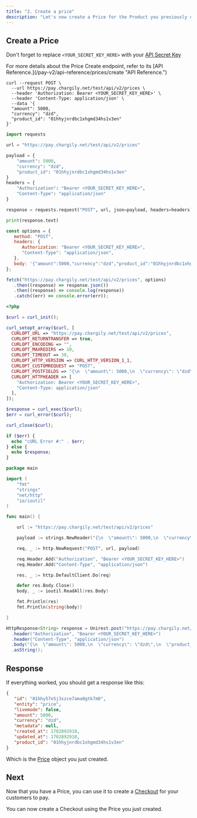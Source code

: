 ```yaml
---
title: "2. Create a price"
description: "Let's now create a Price for the Product you previously created."
---
```


## Create a Price

<Note>Don't forget to replace `<YOUR_SECRET_KEY_HERE>` with your [API Secret Key](/pay-v2/api-keys "API Secret Key")</Note>

<Tip>
   For more details about the Price Create endpoint, refer to its [API
   Reference.](/pay-v2/api-reference/prices/create "API Reference.")
</Tip>

<CodeGroup>

```curl cURL
curl --request POST \
  --url https://pay.chargily.net/test/api/v2/prices \
  --header 'Authorization: Bearer <YOUR_SECRET_KEY_HERE>' \
  --header 'Content-Type: application/json' \
  --data '{
  "amount": 5000,
  "currency": "dzd",
  "product_id": "01hhyjnrdbc1xhgmd34hs1v3en"
}'
```

```python Python
import requests

url = "https://pay.chargily.net/test/api/v2/prices"

payload = {
    "amount": 5000,
    "currency": "dzd",
    "product_id": "01hhyjnrdbc1xhgmd34hs1v3en"
}
headers = {
    "Authorization": "Bearer <YOUR_SECRET_KEY_HERE>",
    "Content-Type": "application/json"
}

response = requests.request("POST", url, json=payload, headers=headers)

print(response.text)
```

```javascript JavaScript
const options = {
   method: "POST",
   headers: {
      Authorization: "Bearer <YOUR_SECRET_KEY_HERE>",
      "Content-Type": "application/json",
   },
   body: '{"amount":5000,"currency":"dzd","product_id":"01hhyjnrdbc1xhgmd34hs1v3en"}',
};

fetch("https://pay.chargily.net/test/api/v2/prices", options)
   .then((response) => response.json())
   .then((response) => console.log(response))
   .catch((err) => console.error(err));
```

```php PHP
<?php

$curl = curl_init();

curl_setopt_array($curl, [
  CURLOPT_URL => "https://pay.chargily.net/test/api/v2/prices",
  CURLOPT_RETURNTRANSFER => true,
  CURLOPT_ENCODING => "",
  CURLOPT_MAXREDIRS => 10,
  CURLOPT_TIMEOUT => 30,
  CURLOPT_HTTP_VERSION => CURL_HTTP_VERSION_1_1,
  CURLOPT_CUSTOMREQUEST => "POST",
  CURLOPT_POSTFIELDS => "{\n  \"amount\": 5000,\n  \"currency\": \"dzd\",\n  \"product_id\": \"01hhyjnrdbc1xhgmd34hs1v3en\"\n}",
  CURLOPT_HTTPHEADER => [
    "Authorization: Bearer <YOUR_SECRET_KEY_HERE>",
    "Content-Type: application/json"
  ],
]);

$response = curl_exec($curl);
$err = curl_error($curl);

curl_close($curl);

if ($err) {
  echo "cURL Error #:" . $err;
} else {
  echo $response;
}
```

```go GO
package main

import (
	"fmt"
	"strings"
	"net/http"
	"io/ioutil"
)

func main() {

	url := "https://pay.chargily.net/test/api/v2/prices"

	payload := strings.NewReader("{\n  \"amount\": 5000,\n  \"currency\": \"dzd\",\n  \"product_id\": \"01hhyjnrdbc1xhgmd34hs1v3en\"\n}")

	req, _ := http.NewRequest("POST", url, payload)

	req.Header.Add("Authorization", "Bearer <YOUR_SECRET_KEY_HERE>")
	req.Header.Add("Content-Type", "application/json")

	res, _ := http.DefaultClient.Do(req)

	defer res.Body.Close()
	body, _ := ioutil.ReadAll(res.Body)

	fmt.Println(res)
	fmt.Println(string(body))

}
```

```java Java
HttpResponse<String> response = Unirest.post("https://pay.chargily.net/test/api/v2/prices")
  .header("Authorization", "Bearer <YOUR_SECRET_KEY_HERE>")
  .header("Content-Type", "application/json")
  .body("{\n  \"amount\": 5000,\n  \"currency\": \"dzd\",\n  \"product_id\": \"01hhyjnrdbc1xhgmd34hs1v3en\"\n}")
  .asString();
```

</CodeGroup>

## Response

If everything worked, you should get a response like this:

```json json
{
   "id": "01hhy57e5j3xzce7ama8gtk7m0",
   "entity": "price",
   "livemode": false,
   "amount": 5000,
   "currency": "dzd",
   "metadata": null,
   "created_at": 1702892910,
   "updated_at": 1702892910,
   "product_id": "01hhyjnrdbc1xhgmd34hs1v3en"
}
```
Which is the [Price](/pay-v2/api-reference/prices/price-object "Price") object you just created.  

## Next

Now that you have a Price, you can use it to create a [Checkout](/pay-v2/api-reference/checkouts/checkout-object "Checkout") for your customers to pay.

<Card title="Create a Checkout" icon="credit-card" href="/pay-v2/the-full-guide/create-a-checkout">
  You can now create a Checkout using the Price you just created.
</Card>